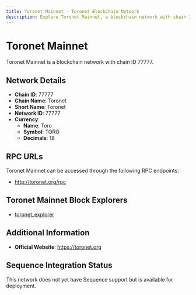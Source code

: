 ```yaml
--- 
title: Toronet Mainnet - Toronet Blockchain Network
description: Explore Toronet Mainnet, a blockchain network with chain ID 77777. Learn about its native currency, Toro, and how to interact with the network.
---
```


# Toronet Mainnet

Toronet Mainnet is a blockchain network with chain ID 77777.

## Network Details

- **Chain ID**: 77777
- **Chain Name**: Toronet
- **Short Name**: Toronet
- **Network ID**: 77777
- **Currency**: 
  - **Name**: Toro
  - **Symbol**: TORO
  - **Decimals**: 18

## RPC URLs

Toronet Mainnet can be accessed through the following RPC endpoints:

- http://toronet.org/rpc

## Toronet Mainnet Block Explorers

- [toronet_explorer](https://toronet.org/explorer)

## Additional Information

- **Official Website**: https://toronet.org

## Sequence Integration Status

This network does not yet have Sequence support but is available for deployment.
